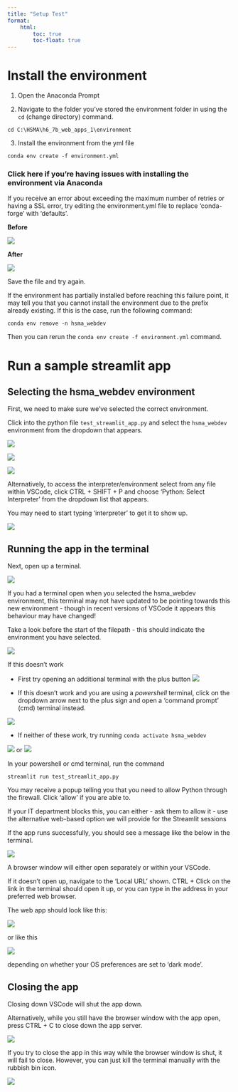 ```yaml
---
title: "Setup Test"
format:
    html:
        toc: true
        toc-float: true
---
```


# Install the environment

1. Open the Anaconda Prompt

2. Navigate to the folder you've stored the environment folder in using the `cd` (change directory) command.

```
cd C:\HSMA\h6_7b_web_apps_1\environment
```

3. Install the environment from the yml file

```
conda env create -f environment.yml
```

:::{.callout-tip collapse="true"}
### Click here if you're having issues with installing the environment via Anaconda
If you receive an error about exceeding the maximum number of retries or having a SSL error, try editing the environment.yml file to replace 'conda-forge' with 'defaults'.

**Before**

![](../assets/2024-09-20-12-50-15.png)

**After**

![](../assets/2024-09-20-12-49-49.png)

Save the file and try again.

If the environment has partially installed before reaching this failure point, it may tell you that you cannot install the environment due to the prefix already existing. If this is the case, run the following command:

```
conda env remove -n hsma_webdev
```

Then you can rerun the `conda env create -f environment.yml` command.
:::

# Run a sample streamlit app

## Selecting the hsma_webdev environment

First, we need to make sure we've selected the correct environment.

Click into the python file `test_streamlit_app.py` and select the `hsma_webdev` environment from the dropdown that appears.

![](../assets/2024-09-20-12-56-56.png)

![](../assets/2024-09-20-12-57-29.png)

![](../assets/2024-09-20-12-57-46.png)

:::{.callout-tip}
Alternatively, to access the interpreter/environment select from any file within VSCode, click CTRL + SHIFT + P and choose 'Python: Select Interpreter' from the dropdown list that appears.

You may need to start typing 'interpreter' to get it to show up.

![](../assets/2024-09-20-12-58-39.png)

:::

## Running the app in the terminal

Next, open up a terminal.

![](../assets/2024-09-20-13-03-50.png)

:::{.callout-warning}
If you had a terminal open when you selected the hsma_webdev environment, this terminal may not have updated to be pointing towards this new environment - though in recent versions of VSCode it appears this behaviour may have changed!

Take a look before the start of the filepath - this should indicate the environment you have selected.

![](../assets/2024-09-20-13-05-35.png)


If this doesn't work

- First try opening an additional terminal with the plus button
![](../assets/2024-09-20-13-06-15.png)

- If this doesn't work and you are using a *powershell* terminal, click on the dropdown arrow next to the plus sign and open a 'command prompt' (cmd) terminal instead.

![](../assets/2024-09-20-13-07-12.png)

- If neither of these work, try running
`conda activate hsma_webdev`

![](../assets/2024-09-20-13-07-59.png)
or
![](../assets/2024-09-20-13-08-17.png)
:::

In your powershell or cmd terminal, run the command

`streamlit run test_streamlit_app.py`

:::{.callout-note}
You may receive a popup telling you that you need to allow Python through the firewall. Click 'allow' if you are able to.

If your IT department blocks this, you can either
- ask them to allow it
- use the alternative web-based option we will provide for the Streamlit sessions
:::

If the app runs successfully, you should see a message like the below in the terminal.

![](../assets/2024-09-20-13-09-22.png)

A browser window will either open separately or within your VSCode.

If it doesn't open up, navigate to the 'Local URL' shown. CTRL + Click on the link in the terminal should open it up, or you can type in the address in your preferred web browser.

The web app should look like this:

![](../assets/2024-09-20-13-11-39.png)

or like this

![](../assets/2024-09-20-13-11-56.png)

depending on whether your OS preferences are set to 'dark mode'.

## Closing the app

Closing down VSCode will shut the app down.

Alternatively, while you still have the browser window with the app open, press CTRL + C to close down the app server.

![](../assets/2024-09-20-13-12-53.png)

:::{.callout-warning}
If you try to close the app in this way while the browser window is shut, it will fail to close. However, you can just kill the terminal manually with the rubbish bin icon.

![](../assets/2024-09-20-13-13-34.png)
:::
